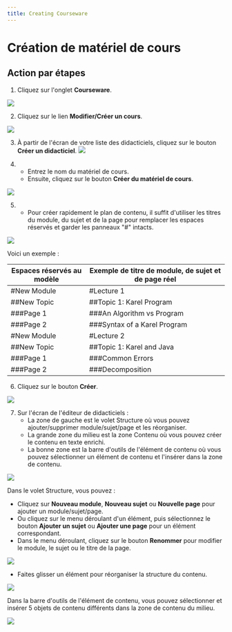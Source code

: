 ```yaml
--- 
title: Creating Courseware
--- 
```




# Création de matériel de cours 
 
 ## Action par étapes 
 1. Cliquez sur l'onglet **Courseware**. 
 
 ![]( /img/ulearning/teacher/prepare04.png) 
 
 2. Cliquez sur le lien **Modifier/Créer un cours**. 
 
 ![]( /img/ulearning/teacher/prepare05.png) 
 
 3. À partir de l'écran de votre liste des didacticiels, cliquez sur le bouton **Créer un didacticiel**. 
 ![]( /img/ulearning/teacher/prepare06.png) 
 
 4. - Entrez le nom du matériel de cours. 
    - Ensuite, cliquez sur le bouton **Créer du matériel de cours**. 
 
 ![]( /img/ulearning/teacher/prepare07.png) 
 
 5. - Pour créer rapidement le plan de contenu, il suffit d'utiliser les titres du module, du sujet et de la page pour remplacer les espaces réservés et garder les panneaux "#" intacts.

![](/img/ulearning/teacher/prepare08.png)

   Voici un exemple : 

   Espaces réservés au modèle | Exemple de titre de module, de sujet et de page réel
   --- | ---
   #New Module | #Lecture 1
   ##New Topic | ##Topic 1: Karel Program
   ###Page 1 | ###An Algorithm vs Program
   ###Page 2 | ###Syntax of a Karel Program
   #New Module | #Lecture 2
   ##New Topic | ##Topic 1: Karel and Java
   ###Page 1 | ###Common Errors
   ###Page 2 | ###Decomposition

6. Cliquez sur le bouton **Créer**. 
 
 ![]( /img/ulearning/teacher/prepare09.png) 
 
 7. Sur l'écran de l'éditeur de didacticiels : 
    - La zone de gauche est le volet Structure où vous pouvez ajouter/supprimer module/sujet/page et les réorganiser. 
    - La grande zone du milieu est la zone Contenu où vous pouvez créer le contenu en texte enrichi. 
    - La bonne zone est la barre d'outils de l'élément de contenu où vous pouvez sélectionner un élément de contenu et l'insérer dans la zone de contenu. 
 
 ![]( /img/ulearning/teacher/prepare10.png) 
 
 Dans le volet Structure, vous pouvez : 
 - Cliquez sur **Nouveau module**, **Nouveau sujet** ou **Nouvelle page** pour ajouter un module/sujet/page. 
 - Ou cliquez sur le menu déroulant d'un élément, puis sélectionnez le bouton **Ajouter un sujet** ou **Ajouter une page** pour un élément correspondant. 
 - Dans le menu déroulant, cliquez sur le bouton **Renommer** pour modifier le module, le sujet ou le titre de la page. 
 
 ![]( /img/ulearning/teacher/prepare11.png) 
 
 - Faites glisser un élément pour réorganiser la structure du contenu. 
 
 ![]( /img/ulearning/teacher/prepare12.png) 
 
 Dans la barre d'outils de l'élément de contenu, vous pouvez sélectionner et insérer 5 objets de contenu différents dans la zone de contenu du milieu. 
 
 ![]( /img/ulearning/teacher/prepare13.png)
